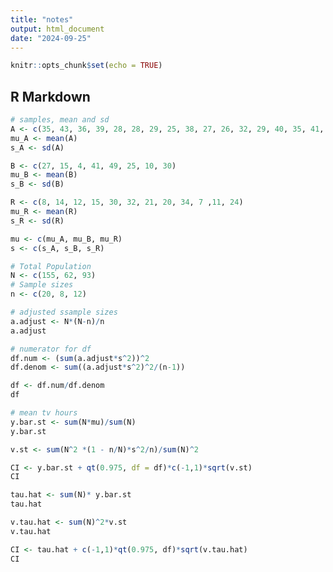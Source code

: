 ```yaml
---
title: "notes"
output: html_document
date: "2024-09-25"
---
```


```r
knitr::opts_chunk$set(echo = TRUE)
```

## R Markdown

```r
# samples, mean and sd
A <- c(35, 43, 36, 39, 28, 28, 29, 25, 38, 27, 26, 32, 29, 40, 35, 41, 37, 31, 45, 34)
mu_A <- mean(A)
s_A <- sd(A)

B <- c(27, 15, 4, 41, 49, 25, 10, 30)
mu_B <- mean(B)
s_B <- sd(B)

R <- c(8, 14, 12, 15, 30, 32, 21, 20, 34, 7 ,11, 24)
mu_R <- mean(R)
s_R <- sd(R)

mu <- c(mu_A, mu_B, mu_R)
s <- c(s_A, s_B, s_R)

# Total Population
N <- c(155, 62, 93)
# Sample sizes
n <- c(20, 8, 12)

# adjusted ssample sizes
a.adjust <- N*(N-n)/n
a.adjust

# numerator for df
df.num <- (sum(a.adjust*s^2))^2
df.denom <- sum((a.adjust*s^2)^2/(n-1))

df <- df.num/df.denom
df

# mean tv hours
y.bar.st <- sum(N*mu)/sum(N)
y.bar.st

v.st <- sum(N^2 *(1 - n/N)*s^2/n)/sum(N)^2

CI <- y.bar.st + qt(0.975, df = df)*c(-1,1)*sqrt(v.st)
CI

tau.hat <- sum(N)* y.bar.st
tau.hat

v.tau.hat <- sum(N)^2*v.st
v.tau.hat

CI <- tau.hat + c(-1,1)*qt(0.975, df)*sqrt(v.tau.hat)
CI


```

